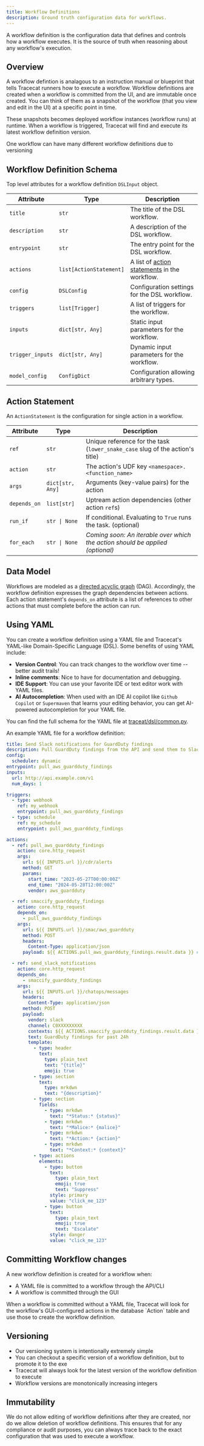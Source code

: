 ```yaml
---
title: Workflow Definitions
description: Ground truth configuration data for workflows.
---
```


A workflow definition is the configuration data that defines and controls how a workflow executes.
It is the source of truth when reasoning about any workflow's execution.

## Overview

A workflow defintion is analagous to an instruction manual or blueprint that tells Tracecat runners how to execute a workflow.
Workflow definitions are created when a workflow is committed from the UI, and are immutable once created.
You can think of them as a snapshot of the workflow (that you view and edit in the UI) at a specific point in time.

These snapshots becomes deployed workflow instances (workflow runs) at runtime.
When a workflow is triggered, Tracecat will find and execute its latest workflow definition version.

One workflow can have many different workflow definitions due to versioning

## Workflow Definition Schema

Top level attributes for a workflow definition `DSLInput` object.

| Attribute        | Type                    | Description                                                       |
| ---------------- | ----------------------- | ----------------------------------------------------------------- |
| `title`          | `str`                   | The title of the DSL workflow.                                    |
| `description`    | `str`                   | A description of the DSL workflow.                                |
| `entrypoint`     | `str`                   | The entry point for the DSL workflow.                             |
| `actions`        | `list[ActionStatement]` | A list of [action statements](#action-statement) in the workflow. |
| `config`         | `DSLConfig`             | Configuration settings for the DSL workflow.                      |
| `triggers`       | `list[Trigger]`         | A list of triggers for the workflow.                              |
| `inputs`         | `dict[str, Any]`        | Static input parameters for the workflow.                         |
| `trigger_inputs` | `dict[str, Any]`        | Dynamic input parameters for the workflow.                        |
| `model_config`   | `ConfigDict`            | Configuration allowing arbitrary types.                           |

## Action Statement

An `ActionStatement` is the configuration for single action in a workflow.

| Attribute    | Type             | Description                                                                   |
| ------------ | ---------------- | ----------------------------------------------------------------------------- |
| `ref`        | `str`            | Unique reference for the task (`lower_snake_case` slug of the action's title) |
| `action`     | `str`            | The action's UDF key `<namespace>.<function_name>`                            |
| `args`       | `dict[str, Any]` | Arguments (key-value pairs) for the action                                    |
| `depends_on` | `list[str]`      | Uptream action dependencies (other action `ref`s)                             |
| `run_if`     | `str \| None`    | If conditional. Evaluating to `True` runs the task. (optional)                |
| `for_each`   | `str \| None`    | _Coming soon: An iterable over which the action should be applied (optional)_ |

## Data Model

Workflows are modeled as a [directed acyclic graph](https://en.wikipedia.org/wiki/Directed_acyclic_graph) (DAG).
Accordingly, the workflow definition expresses the graph dependencies between actions.
Each action statement's `depends_on` attribute is a list of references to other actions that must complete before the action can run.

## Using YAML

You can create a workflow definition using a YAML file and Tracecat's YAML-like Domain-Specific Language (DSL).
Some benefits of using YAML include:

- **Version Control**: You can track changes to the workflow over time -- better audit trails!
- **Inline comments**: Nice to have for documentation and debugging.
- **IDE Support**: You can use your favorite IDE or text editor work with YAML files.
- **AI Autocompletion**: When used with an IDE AI copilot like `Github Copilot` or `Supermaven` that learns your editing behavior, you can get AI-powered autocompletion for your YAML file.

You can find the full schema for the YAML file at [traceat/dsl/common.py](https://github.com/TracecatHQ/tracecat/blob/7aa616e8bec04ee5a54c72a8e4cf5e26259ac1a3/tracecat/dsl/common.py#L67).

An example YAML file for a workflow definition:

```yaml
title: Send Slack notifications for GuardDuty findings
description: Pull GuardDuty findings from the API and send them to Slack
config:
  scheduler: dynamic
entrypoint: pull_aws_guardduty_findings
inputs:
  url: http://api.example.com/v1
  num_days: 1

triggers:
  - type: webhook
    ref: my_webhook
    entrypoint: pull_aws_guardduty_findings
  - type: schedule
    ref: my_schedule
    entrypoint: pull_aws_guardduty_findings

actions:
  - ref: pull_aws_guardduty_findings
    action: core.http_request
    args:
      url: ${{ INPUTS.url }}/cdr/alerts
      method: GET
      params:
        start_time: "2023-05-27T00:00:00Z"
        end_time: "2024-05-28T12:00:00Z"
        vendor: aws_guardduty

  - ref: smaccify_guardduty_findings
    action: core.http_request
    depends_on:
      - pull_aws_guardduty_findings
    args:
      url: ${{ INPUTS.url }}/smac/aws_guardduty
      method: POST
      headers:
        Content-Type: application/json
      payload: ${{ ACTIONS.pull_aws_guardduty_findings.result.data }} # List of findings

  - ref: send_slack_notifications
    action: core.http_request
    depends_on:
      - smaccify_guardduty_findings
    args:
      url: ${{ INPUTS.url }}/chatops/messages
      headers:
        Content-Type: application/json
      method: POST
      payload:
        vendor: slack
        channel: C0XXXXXXXXX
        contexts: ${{ ACTIONS.smaccify_guardduty_findings.result.data }} # List of SMAC findings
        text: GuardDuty findings for past 24h
        template:
          - type: header
            text:
              type: plain_text
              text: "{title}"
              emoji: true
          - type: section
            text:
              type: mrkdwn
              text: "{description}"
          - type: section
            fields:
              - type: mrkdwn
                text: "*Status:* {status}"
              - type: mrkdwn
                text: "*Malice:* {malice}"
              - type: mrkdwn
                text: "*Action:* {action}"
              - type: mrkdwn
                text: "*Context:* {context}"
          - type: actions
            elements:
              - type: button
                text:
                  type: plain_text
                  emoji: true
                  text: "Suppress"
                style: primary
                value: "click_me_123"
              - type: button
                text:
                  type: plain_text
                  emoji: true
                  text: "Escalate"
                style: danger
                value: "click_me_123"
```

## Committing Workflow changes

A new workflow definition is created for a workflow when:

- A YAML file is committed to a workflow through the API/CLI
- A workflow is committed through the GUI

<Note>
  When a workflow is committed without a YAML file, Tracecat will look for the
  workflow's GUI-configured actions in the database `Action` table and use those
  to create the workflow definition.
</Note>

## Versioning

- Our versioning system is intentionally extremely simple
- You can checkout a specific version of a workflow definition, but to promote it to the exe
- Tracecat will always look for the latest version of the workflow definition to execute
- Workflow versions are monotonically increasing integers

## Immutability

We do not allow editing of workflow definitions after they are created, nor do we allow deletion of workflow definitions.
This ensures that for any compliance or audit purposes, you can always trace back to the exact configuration that was used to execute a workflow.
